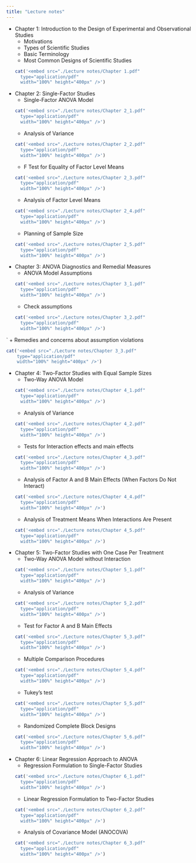 ```yaml
---
title: "Lecture notes"
---
```


+ Chapter 1: Introduction to the Design of Experimental and Observational Studies
  + Motivations
  + Types of Scientific Studies
  + Basic Terminology
  + Most Common Designs of Scientific Studies
```r
cat('<embed src="./Lecture notes/Chapter 1.pdf" 
    type="application/pdf" 
    width="100%" height="400px" />')
```
  
+ Chapter 2: Single-Factor Studies
  + Single-Factor ANOVA Model
```r
cat('<embed src="./Lecture notes/Chapter 2_1.pdf" 
    type="application/pdf" 
    width="100%" height="400px" />')
```

  + Analysis of Variance 
```r
cat('<embed src="./Lecture notes/Chapter 2_2.pdf" 
    type="application/pdf" 
    width="100%" height="400px" />')
```

  + F Test for Equality of Factor Level Means 
```r
cat('<embed src="./Lecture notes/Chapter 2_3.pdf" 
    type="application/pdf" 
    width="100%" height="400px" />')
```

  + Analysis of Factor Level Means 
```r
cat('<embed src="./Lecture notes/Chapter 2_4.pdf" 
    type="application/pdf" 
    width="100%" height="400px" />')
```

  + Planning of Sample Size
```r
cat('<embed src="./Lecture notes/Chapter 2_5.pdf" 
    type="application/pdf" 
    width="100%" height="400px" />')
```

+ Chapter 3: ANOVA Diagnostics and Remedial Measures
  + ANOVA Model Assumptions
```r
cat('<embed src="./Lecture notes/Chapter 3_1.pdf" 
    type="application/pdf" 
    width="100%" height="400px" />')
```

  + Check assumptions 
```r
cat('<embed src="./Lecture notes/Chapter 3_2.pdf" 
    type="application/pdf" 
    width="100%" height="400px" />')
```

` + Remedies and concerns about assumption violations
```r
cat('<embed src="./Lecture notes/Chapter 3_3.pdf" 
    type="application/pdf" 
    width="100%" height="400px" />')
```
 

+ Chapter 4: Two-Factor Studies with Equal Sample Sizes
  + Two-Way ANOVA Model
```r
cat('<embed src="./Lecture notes/Chapter 4_1.pdf" 
    type="application/pdf" 
    width="100%" height="400px" />')
```

  + Analysis of Variance
```r
cat('<embed src="./Lecture notes/Chapter 4_2.pdf" 
    type="application/pdf" 
    width="100%" height="400px" />')
```

  + Tests for Interaction effects and main effects
```r
cat('<embed src="./Lecture notes/Chapter 4_3.pdf" 
    type="application/pdf" 
    width="100%" height="400px" />')
```

  + Analysis of Factor A and B Main Effects (When Factors Do Not Interact)
```r
cat('<embed src="./Lecture notes/Chapter 4_4.pdf" 
    type="application/pdf" 
    width="100%" height="400px" />')
```

  + Analysis of Treatment Means When Interactions Are Present
```r
cat('<embed src="./Lecture notes/Chapter 4_5.pdf" 
    type="application/pdf" 
    width="100%" height="400px" />')
```

  
+ Chapter 5: Two-Factor Studies with One Case Per Treatment
  + Two-Way ANOVA Model without Interaction
```r
cat('<embed src="./Lecture notes/Chapter 5_1.pdf" 
    type="application/pdf" 
    width="100%" height="400px" />')
```

  + Analysis of Variance
```r
cat('<embed src="./Lecture notes/Chapter 5_2.pdf" 
    type="application/pdf" 
    width="100%" height="400px" />')
```

  + Test for Factor A and B Main Effects
```r
cat('<embed src="./Lecture notes/Chapter 5_3.pdf" 
    type="application/pdf" 
    width="100%" height="400px" />')
```

  + Multiple Comparison Procedures
```r
cat('<embed src="./Lecture notes/Chapter 5_4.pdf" 
    type="application/pdf" 
    width="100%" height="400px" />')
```

  + Tukey's test
```r
cat('<embed src="./Lecture notes/Chapter 5_5.pdf" 
    type="application/pdf" 
    width="100%" height="400px" />')
```

  + Randomized Complete Block Designs
```r
cat('<embed src="./Lecture notes/Chapter 5_6.pdf" 
    type="application/pdf" 
    width="100%" height="400px" />')
```

+ Chapter 6: Linear Regression Approach to ANOVA
  + Regression Formulation to Single-Factor Studies
```r
cat('<embed src="./Lecture notes/Chapter 6_1.pdf" 
    type="application/pdf" 
    width="100%" height="400px" />')
```

  + Linear Regression Formulation to Two-Factor Studies
```r
cat('<embed src="./Lecture notes/Chapter 6_2.pdf" 
    type="application/pdf" 
    width="100%" height="400px" />')
```
  
  + Analysis of Covariance Model (ANOCOVA)
```r
cat('<embed src="./Lecture notes/Chapter 6_3.pdf" 
    type="application/pdf" 
    width="100%" height="400px" />')
```
  